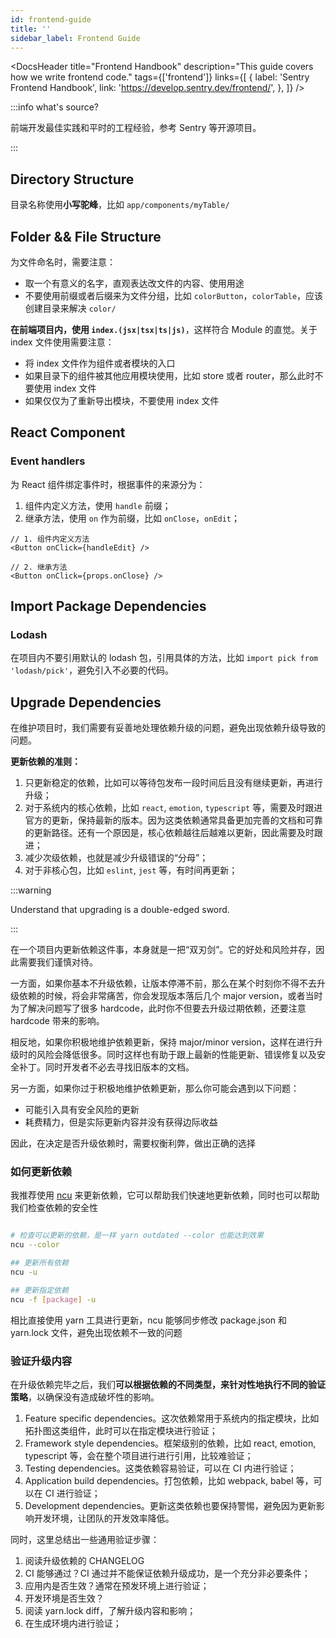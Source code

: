 ```yaml
---
id: frontend-guide
title: ''
sidebar_label: Frontend Guide
---
```



<DocsHeader
  title="Frontend Handbook"
  description="This guide covers how we write frontend code."
  tags={['frontend']}
  links={[
    {
      label: 'Sentry Frontend Handbook',
      link: 'https://develop.sentry.dev/frontend/',
    },
  ]}
/>

:::info what's source?

前端开发最佳实践和平时的工程经验，参考 Sentry 等开源项目。

:::

## Directory Structure

目录名称使用**小写驼峰**，比如 `app/components/myTable/`

## Folder && File Structure

为文件命名时，需要注意：

- 取一个有意义的名字，直观表达改文件的内容、使用用途
- 不要使用前缀或者后缀来为文件分组，比如 `colorButton`，`colorTable`，应该创建目录来解决 `color/`

**在前端项目内，使用 `index.(jsx|tsx|ts|js)`**，这样符合 Module 的直觉。关于 index 文件使用需要注意：

- 将 index 文件作为组件或者模块的入口
- 如果目录下的组件被其他应用模块使用，比如 store 或者 router，那么此时不要使用 index 文件
- 如果仅仅为了重新导出模块，不要使用 index 文件

## React Component

### Event handlers

为 React 组件绑定事件时，根据事件的来源分为：

1. 组件内定义方法，使用 `handle` 前缀；
2. 继承方法，使用 `on` 作为前缀，比如 `onClose`，`onEdit`；

```tsx
// 1. 组件内定义方法
<Button onClick={handleEdit} />

// 2. 继承方法
<Button onClick={props.onClose} />
```

## Import Package Dependencies

### Lodash

在项目内不要引用默认的 lodash 包，引用具体的方法，比如 `import pick from 'lodash/pick'`，避免引入不必要的代码。

## Upgrade Dependencies

在维护项目时，我们需要有妥善地处理依赖升级的问题，避免出现依赖升级导致的问题。

**更新依赖的准则：**

1. 只更新稳定的依赖，比如可以等待包发布一段时间后且没有继续更新，再进行升级；
2. 对于系统内的核心依赖，比如 `react`, `emotion`, `typescript` 等，需要及时跟进官方的更新，保持最新的版本。因为这类依赖通常具备更加完善的文档和可靠的更新路径。还有一个原因是，核心依赖越往后越难以更新，因此需要及时跟进；
3. 减少次级依赖，也就是减少升级错误的“分母”；
4. 对于非核心包，比如 `eslint`, `jest` 等，有时间再更新；

:::warning

Understand that upgrading is a double-edged sword.

:::

在一个项目内更新依赖这件事，本身就是一把“双刃剑”。它的好处和风险并存，因此需要我们谨慎对待。

一方面，如果你基本不升级依赖，让版本停滞不前，那么在某个时刻你不得不去升级依赖的时候，将会非常痛苦，你会发现版本落后几个 major version，或者当时为了解决问题写了很多 hardcode，此时你不但要去升级过期依赖，还要注意 hardcode 带来的影响。

相反地，如果你积极地维护依赖更新，保持 major/minor version，这样在进行升级时的风险会降低很多。同时这样也有助于跟上最新的性能更新、错误修复以及安全补丁。同时开发者不必去寻找旧版本的文档。

另一方面，如果你过于积极地维护依赖更新，那么你可能会遇到以下问题：

- 可能引入具有安全风险的更新
- 耗费精力，但是实际更新内容并没有获得边际收益

因此，在决定是否升级依赖时，需要权衡利弊，做出正确的选择

### 如何更新依赖

我推荐使用 [ncu](https://www.npmjs.com/package/npm-check-updates) 来更新依赖，它可以帮助我们快速地更新依赖，同时也可以帮助我们检查依赖的安全性

```bash

# 检查可以更新的依赖，是一样 yarn outdated --color 也能达到效果
ncu --color

## 更新所有依赖
ncu -u

## 更新指定依赖
ncu -f [package] -u

```

相比直接使用 yarn 工具进行更新，ncu 能够同步修改 package.json 和 yarn.lock 文件，避免出现依赖不一致的问题

### 验证升级内容

在升级依赖完毕之后，我们**可以根据依赖的不同类型，来针对性地执行不同的验证策略**，以确保没有造成破坏性的影响。

1. Feature specific dependencies。这次依赖常用于系统内的指定模块，比如拓扑图这类组件，此时可以在指定模块进行验证；
2. Framework style dependencies。框架级别的依赖，比如 react, emotion, typescript 等，会在整个项目进行进行引用，比较难验证；
3. Testing dependencies。这类依赖容易验证，可以在 CI 内进行验证；
4. Application build dependencies。打包依赖，比如 webpack, babel 等，可以在 CI 进行验证；
5. Development dependencies。更新这类依赖也要保持警惕，避免因为更新影响开发环境，让团队的开发效率降低。

同时，这里总结出一些通用验证步骤：

1. 阅读升级依赖的 CHANGELOG
2. CI 能够通过？CI 通过并不能保证依赖升级成功，是一个充分非必要条件；
3. 应用内是否生效？通常在预发环境上进行验证；
4. 开发环境是否生效？
5. 阅读 yarn.lock diff，了解升级内容和影响；
6. 在生成环境内进行验证；
